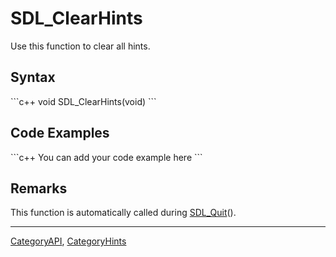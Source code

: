 
= SDL_ClearHints =
Use this function to clear all hints.


== Syntax ==
```c++
void SDL_ClearHints(void)
```

== Code Examples ==
```c++
You can add your code example here
```

== Remarks ==
This function is automatically called during [[SDL_Quit]]().

----
[[CategoryAPI]], [[CategoryHints]]
